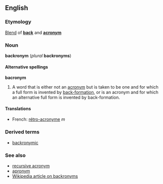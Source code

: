 ==English==
===Etymology===
[[Blend]] of '''[[back]]''' and '''[[acronym]]'''

===Noun===
'''backronym''' (''plural'' '''backronyms''')

====Alternative spellings====
'''bacronym'''

#A word that is either not an [[acronym]] but is taken to be one and for which a full form is invented by [[back-formation]], or is an acronym and for which an alternative full form is invented by back-formation.

====Translations====
*French: [[rétro-acronyme]] ''m''

===Derived terms===
*[[backronymic]]

===See also===
*[[recursive acronym]]
*[[apronym]]
*[[w:backronym|Wikipedia article on backronyms]]